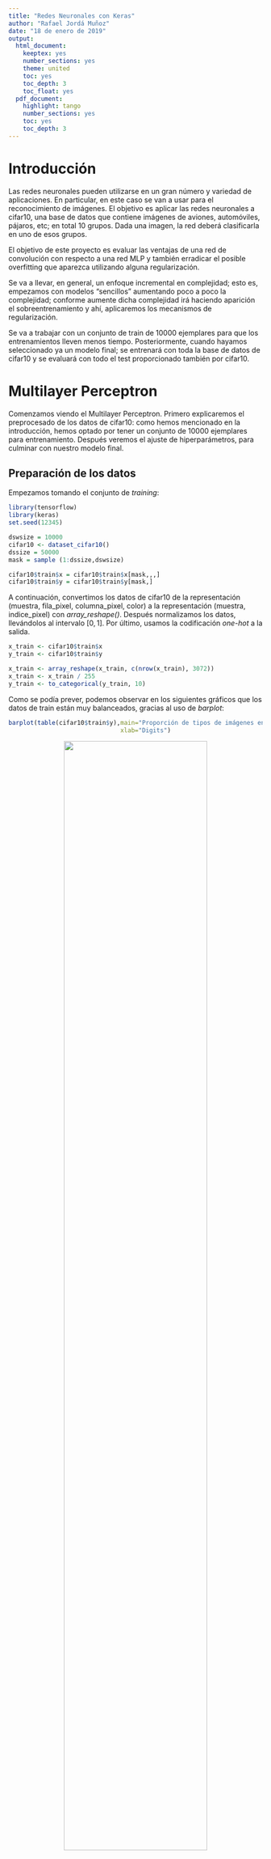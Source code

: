 ```yaml
---
title: "Redes Neuronales con Keras"
author: "Rafael Jordá Muñoz"
date: "18 de enero de 2019"
output:
  html_document:
    keeptex: yes
    number_sections: yes
    theme: united
    toc: yes
    toc_depth: 3
    toc_float: yes
  pdf_document:
    highlight: tango
    number_sections: yes
    toc: yes
    toc_depth: 3
---
```



# Introducción

Las redes neuronales pueden utilizarse en un gran número y variedad de aplicaciones. En particular, en este caso se van a usar para el reconocimiento de imágenes. El objetivo es aplicar las redes neuronales a cifar10, una base de datos que contiene imágenes de aviones, automóviles, pájaros, etc; en total 10 grupos. Dada una imagen, la red deberá clasificarla en uno de esos grupos. 

El objetivo de este proyecto es evaluar las ventajas de una red de convolución con respecto a una red
MLP y también erradicar el posible overfitting que aparezca utilizando alguna regularización.

Se va a llevar, en general, un enfoque incremental en complejidad; esto es, empezamos con modelos "sencillos" aumentando poco a poco la complejidad; conforme aumente dicha complejidad irá haciendo aparición el sobreentrenamiento y ahí, aplicaremos los mecanismos de regularización.

Se va a trabajar con un conjunto de train de 10000 ejemplares para que los entrenamientos lleven menos tiempo. Posteriormente, cuando hayamos seleccionado ya un modelo final; se entrenará con toda la base de datos de cifar10 y se evaluará con todo el test proporcionado también por cifar10.

# Multilayer Perceptron

Comenzamos viendo el Multilayer Perceptron. Primero explicaremos el preprocesado de los datos de cifar10: como hemos mencionado en la introducción, hemos optado por tener un conjunto de 10000 ejemplares para entrenamiento. Después veremos el ajuste de hiperparámetros, para culminar con nuestro modelo final.

## Preparación de los datos

Empezamos tomando el conjunto de *training*:

```r
library(tensorflow)
library(keras)
set.seed(12345)

dswsize = 10000
cifar10 <- dataset_cifar10()
dssize = 50000
mask = sample (1:dssize,dswsize)

cifar10$train$x = cifar10$train$x[mask,,,]
cifar10$train$y = cifar10$train$y[mask,]
```

A continuación, convertimos los datos de cifar10 de la representación (muestra, fila\_pixel, columna\_pixel, color) a la representación (muestra, indice\_pixel) con *array_reshape()*. Después normalizamos los datos, llevándolos al intervalo $[0,1]$. Por último, usamos la codificación *one-hot* a la salida.

```r
x_train <- cifar10$train$x
y_train <- cifar10$train$y

x_train <- array_reshape(x_train, c(nrow(x_train), 3072))
x_train <- x_train / 255
y_train <- to_categorical(y_train, 10)

```

Como se podía prever, podemos observar en los siguientes gráficos que los datos de train están muy balanceados, gracias al uso de *barplot*:

```r
barplot(table(cifar10$train$y),main="Proporción de tipos de imágenes en CIFAR (train)",
                               xlab="Digits")
```

<center>
![](./train.png){ width=75% }
</center>


## Mecanismo de validación cruzada

En nuestro proyecto usamos la función **createFolds** para dividir nuestro conjunto de entrenamiento en k pliegues. El método consiste en hacer un total de k iteraciones, asignando en cada una k-1 pliegues a los ejemplares de entrenamiento, y 1 pliegue a los de validación. De esta manera, conseguimos garantizar que los resultados son indepientes de la partición elegida. Podemos ver a continuación la estructura general que se seguirá de aquí en adelante.

```r
myfolds = createFolds(y=cifar10$train$y,k=5)
k=5
for(i in 1:k){
    (...)
    model %>% 
    (...)

    model %>% compile
    (...)

    history.It[[i]] = 
              model %>% fit(
              x_train[-myfolds[[i]],], 
              y_train[-myfolds[[i]],], 
              (...)
              validation_data = list(x_train[myfolds[[i]],],
                                     y_train[myfolds[[i]],]),
              verbose = 2)
}

```


## Ajuste de hiperparámetros

El proceso seguido a la hora de elegir el mejor modelo ha sido el siguiente:

* En primer lugar, empezamos considerando múltiples pruebas, con una y dos capas, en busca de una que destaque sobre las demás. En este paso, todavía no lidiamos con el *overfitting*.

* Una vez vistos los resultados, hemos elegido los tres mejores y les hemos aplicado el mecanismo de regularización *dropout*, para eliminar el sobreentrenamiento. De entre ellos, vemos cuál nos da el mejor *accuracy*. 

* El resultado obtenido, superaba el 40% de accuracy. Sin embargo, creímos conveniente probar añadiendo una capa a este mejor modelo. 

* Una vez obtenidos los resultados de los modelos con tres capas, el que daba mejor accuracy era uno de ellos. Por tanto el modelo final elegido es ese. 


Veamos ahora en detalle cada uno de los pasos anteriores. Por un lado, la creación de nuestro primer modelo con Keras, el cual tiene una sola capa oculta de 64 nodos, se hace de la siguiente forma: 

```r
 model = keras_model_sequential() 
          model %>% 
          layer_dense(units = unitsHidden, activation = 'relu', input_shape = c(3072)) %>% 
          layer_dense(units = 10) %>% 
          layer_activation('softmax')
  
        
          model %>% compile(
          loss = 'categorical_crossentropy',
          optimizer = optimizer_rmsprop(),
          metrics = c('accuracy'))
          
          history.It[[i]] = 
            model %>% fit(
          x_train[-myfolds[[i]],], 
          y_train[-myfolds[[i]],], 
          epochs = 100, 
          batch_size = 128, 
          validation_data = list(x_train[myfolds[[i]],],
                                 y_train[myfolds[[i]],]),
          verbose = 2)

```

Veamos la descripción de este modelo: 


```r
Layer (type)                  Output Shape            Param #               
===================================================================
dense_1 (Dense)               (None, 64)              196672                
___________________________________________________________________
dense_2 (Dense)               (None, 10)               650                   
___________________________________________________________________
activation_1 (Activation)     (None, 10)                0                     
===================================================================
Total params: 197,322
Trainable params: 197,322
Non-trainable params: 0

```

El número total de parámetros se obtiene fácilmente haciendo el siguiente cálculo:

 $$ totalPesos = nOculta * 3072 + nOculta  + nSalida*nOculta + nSalida $$



Como podemos ver, este es un ejemplo muy sencillo. Cuando lleguemos al modelo final, con muchos más parámetros, estudiaremos también el resultado para explicar de dónde proviene la suma. Veamos primero los experimtentos realizados con una sola capa. Hemos decidido probar con 64, 128, 256, 512 y 1024 nodos, siendo el penúltimo de ellos el mejor, con un accuracy medio de 0.419.


```

|   | Nodos capa oculta | val_acc medio |
|---|-------------------|---------------|
| 1 | 64                | 0.373         |
| 2 | 128               | 0.392         |
| 3 | 256               | 0.395         |
| 4 | 512               | 0.419         |
| 5 | 1024              | 0.4           |

```

Por otro lado, los resultados obtenidos para los experimentos con dos capas son:

```
|   | Nodos primera capa oculta | Nodos segunda capa oculta | val_acc medio |
|---|---------------------------|---------------------------|---------------|
| 1 | 256                       | 256                       | 0.416         |
| 2 | 256                       | 512                       | 0.406         |
| 3 | 256                       | 1024                      | 0.396         |
| 4 | 512                       | 256                       | 0.409         |
| 5 | 512                       | 512                       | 0.411         |
| 6 | 512                       | 1024                      | 0.421         |
| 7 | 1024                      | 256                       | 0.419         |
| 8 | 1024                      | 512                       | 0.359         |
| 9 | 1024                      | 1024                      | 0.29          |


```

Nos queda ahora observar estos resultados, y en función de ellos, decidir cuáles son los que elegiremos para el siguiente paso. Lo primero es darnos cuenta de que en todos los experimentos anteriores obtenemos overfitting, especialmente acentuado cuando trabajamos con dos capas. Veamos en la siguiente gráfica el loss y el accuracy de training y validación para el primer fold del experimento que tiene 512 nodos en la primera capa y 256 en la segunda.


<center>
![](./overFitting1.png){ width=75% }
</center>

Como hemos dicho, hay un gran sobreentramiento, el error de validación crece mientras que el de entrenamiento disminuye rápidamente.
A la hora de elegir, además de mirar los valores de las tablas anteriores, nos percatamos de que en los dos últimos casos (1024-512 y 1024-1024), obteníamos en algunos folds resultados muy buenos, mientras que en otros, tanto el accuracy como el loss se mantenían constantes, como se puede observar en la siguiente imagen. Esto se atribuye al gran *overfitting* que se genera en este caso, ya que tenemos un gran número de nodos en ambas capas.

<center>
![](./overFitting2.png){ width=75% }
</center>

Tras ver el comportamiento que obtenemos en cada uno de los casos, los modelos que hemos elegido para eliminar *overfitting* y examinarlos en más detalle son:

* Modelo con dos capas compuesto de 512 nodos en la primera y 1024 en la segunda, ya que tiene un *accuracy* de 0.421, mayor que todos los demás.
* Modelo de dos capas compuesto de 1024 nodos en la primera y 512 en la segunda. Este es uno de los modelos que tenía tanto overfitting, que en algunos fold se mantenía constante, pero en otros daba buenos resultados, el cual sospechamos que puede dar buenos resultados.
* Modelo de dos capas compuesto de 1024 nodos en la primera y 1024 en la segunda. Este es el otro modelo que tenía mucho overfitting, luego también lo elegimos para examinarlo más en profundidad.


Una vez obtenemos esos tres modelos, hemos decidido usar la técnica de regularización *dropout* para eliminar el *overfitting* que tenían. Hemos probado dos opciones: añadir una capa de *dropout* de 0.3 tras ambas capas ocultas, o añadir una de 0.5 tras ambas.

```
|   | Nodos primera capa oculta | Nodos segunda capa oculta | Dropout | val_acc medio |
|---|---------------------------|---------------------------|---------|---------------|
| 1 | 512                       | 1024                      | 0.3     | 0.413         |
| 2 | 512                       | 1024                      | 0.5     | 0.355         |
| 3 | 1024                      | 512                       | 0.3     | 0.426         |
| 4 | 1024                      | 512                       | 0.5     | 0.38          |
| 5 | 1024                      | 1024                      | 0.3     | 0.345         |
| 6 | 1024                      | 1024                      | 0.5     | 0.375         |


```

En los casos en los que hemos añadido una capa de *dropout* de 0.5, hemos conseguido arreglar el overfitting, pero como el rate es tan grande estamos evitando que el modelo aprenda convenientemente obteniendo un *accuracy* pobre. Podemos ver en el siguiente gráfico el loss y el accuracy correspondiente al experimento que tiene 1024 nodos en la primera capa, 512 en la segunda, y un *dropout* de 0.5, para visualizar que el sobreentrenamiento ha sido eliminado.


<center>
![](./noOverfitting.png){ width=75% }
</center>

Sin embargo, en los casos en los que hemos puesto un *rate* de 0.3, obtenemos mejores resultados, a excepción del último, en el que vuelve a haber tanto overfitting en uno de los folds, que el accuracy se mantiene constante a un valor muy bajo y la media disminuye. El que mejor *accuracy* nos da es el que tiene 1024 nodos en la primera capa y 512 en la segunda. Sin embargo, podemos observar que sigue teniendo un poco de *overfitting*:

<center>
![](./overFitting3.png){ width=75% }
</center>

Con lo cual, hemos decidido elegir este modelo, pero con un dropout de 0.4, el cual ha eliminado el sobreentrenamiento, y nos ha dado un *accuracy* final de 0.411. 

Como no nos quedamos satisfechos con este valor, hemos probado a añadirle una tercera capa oculta a estas dos, lo que nos ha dado mejores resultados, como podemos contemplar en la siguiente tabla:

```
|   | Nodos 1ª capa | Nodos 2ª capa | Nodos 3ª capa | Dropout | val_acc medio |
|---|---------------|---------------|---------------|---------|---------------|
| 1 | 1024          | 512           | 128           | 0.3     | 0.435         |
| 2 | 1024          | 512           | 256           | 0.3     | 0.425         |
| 3 | 1024          | 512           | 512           | 0.3     | 0.422         |

```

El dropout usado en cada una de las capas ha sido 0.3. El mejor de ellos se corresponde con: 1024 nodos en la primera capa, 512 en la segunda y 128 en la tercera. Este será nuestro modelo final.


## Evaluación del rendimiento futuro

En resumen nuestro modelo final escogido es el siguiente:

```r
unitsHidden = 1024
unitsHidden2 = 512
unitsHidden3 = 128
dout = 0.3

model = keras_model_sequential() 
model %>% 
  layer_dense(units = unitsHidden, activation = 'relu', input_shape = c(3072)) %>% 
  layer_dense(units = unitsHidden2, activation = 'relu') %>% 
  layer_dropout(rate=dout) %>%
  layer_dense(units = unitsHidden3, activation = 'relu') %>% 
  layer_dropout(rate=dout) %>%
  layer_dense(units = 10) %>% 
  layer_activation('softmax')

```
Como hemos mencionado anteriormente, vamos a calcular también en este caso el número total de parámetros de nuestro modelo. Este se obtiene haciendo el siguiente cálculo:

 $$ totalPesos = uH * 3072 + uH  + uH * uH2 + uH2 + uH3 * uH2 
 + uH3 + uH3 * 10 +10$$

Por tanto tenemos un total de $3738506$ parámetros que entrenar, como se puede observar ejecutando el comando *summary* sobre el modelo:
```r
Layer (type)                    Output Shape                     Param #                
=======================================================================================
dense_1 (Dense)                 (None, 1024)                     3146752                
_______________________________________________________________________________________
dense_2 (Dense)                 (None, 512)                      524800                 
_______________________________________________________________________________________
dropout_1 (Dropout)             (None, 512)                      0                      
_______________________________________________________________________________________
dense_3 (Dense                  (None, 128)                      65664                  
_______________________________________________________________________________________
dropout_2                       (None, 128)                      0                      
_______________________________________________________________________________________
dense_4 (Dense)                 (None, 10)                       1290                   
_______________________________________________________________________________________
activation_1 (Activation)       (None, 10)                       0                      
=======================================================================================
Total params: 3,738,506
Trainable params: 3,738,506
Non-trainable params: 0


```

Una vez fijados los hiperparámetros, se procede a entrenar en modelo con todo el conjunto de entrenamiento. Hemos optado por utilizar todos los ejemplares de cifar10.

```r
cifar10 <- dataset_cifar10()
x_train <- cifar10$train$x
y_train <- cifar10$train$y
x_test <- cifar10$test$x
y_test <- cifar10$test$y

```

Una vez entrenado el modelo, es hora de emplear el test:

```r
score <- model %>% evaluate(
  x_test, y_test,
  verbose = 0
)

```
Obtenemos los siguientes resultados:

```r
> history$metrics$acc[100]
[1] 0.52604
> score
$`loss`
[1] 1.578348

$acc
[1] 0.496

```

En el epoch 100 obtenemos un accuracy de $0.52604$, y en el test obtenemos un accuracy de $0.496$. Lo cual no es mucho pero al menos llegamos al mínimo. Vamos a ver si podemos mejorar algo utlizando convolución.




# Red de convolución

Ahora vamos a pasar a las redes de convolución. Seguiremos un enfoque parecido al que llevamos en MLP; primero empezaremos con la preparación de los datos, después veremos el ajuste de hiperparámetros, culminando con nuestro modelo final.

## Preparación de los datos

Hacemos exactamente lo mismo que en MLP. Lo único que variamos son los parámetros del *array_reshape()*:

```r
img_rows <- 32
img_cols <- 32
x_train <- array_reshape(x_train, c(nrow(x_train), img_rows,img_cols,3))
input_shape <- c(img_rows,img_cols,3)

```

En convolución vamos a construir filtros a partir de desplazar una ventana del filtro a lo largo y ancho de la imagen. De ahí que tengamos que aplicar el *array_reshape()* a cuatro dimensiones: la primera para indexar las imágenes y las otras tres para indexar cada píxel y canal (tres canales, RGB). Además en *input_shape* definimos la entrada con dos dimensiones para los píxels y, para cada píxel, tres valores que se corresponden con RGB.

## Ajuste de hiperparámetros

Debido a la gran cantidad de hiperpámetros presentes nos hemos visto obligados a fijar los siguientes:

* Número de *epochs* a 60. Esto lo hemos creído conveniente pues las redes de convolución necesitan mucho tiempo para entrenarse y, en nuestro caso, el tiempo no es un recurso que nos sobre.

* Consideraremos una única capa oculta de MLP por la misma razón. Además, como posteriormente veremos, vamos a trabajar con 2 y 4 capas de convolución lo que dota de una complejidad significante a la red y, por consiguiente, creemos que el añadir más capas a la MLP posterior no nos aportará beneficios notables.

Así pues consideraremos, en principio, el siguiente modelo de convolución:

```r
model %>%
  layer_conv_2d(filters = filter, kernel_size = c(ks1,ks1), activation = 'relu',
                          input_shape = input_shape) %>% 
  layer_dropout(rate = 0.4) %>% 
  layer_conv_2d(filters = filter2, kernel_size = c(ks1,ks1), activation = 'relu') %>% 
  layer_max_pooling_2d(pool_size = c(2, 2)) %>% 
  layer_dropout(rate = 0.5) %>% 
  layer_flatten() %>% 
  layer_dense(units = unitsHidden, activation = 'relu') %>% 
  layer_dropout(rate = 0.5) %>% 
  layer_dense(units = 10, activation = 'softmax')
```
Como se puede observar, consta de dos capas de convolución seguidas de una capa de *pooling* y finalmente la parte de MLP con una capa oculta. Vamos a variar el número de filtros de cada capa de convolución, las dimensiones de los filtros y el número de nodos ocultos como sigue:

```r
for(filter in c(16,32)){
  for(filter2 in c(32,64)){ 
    for(ks1 in c(3,4)){ 
      for(unitsHidden in c(128,256)){ 
      (...)
        myfolds = createFolds(y=cifar10$train$y,k=5) 
        k=5
          for(i in 1:k){
          (...)
}

```

Obtenemos los siguientes resultados:

```
|    | Filtros | Nodos | Kernel Size | Accuracy medio |
|----|---------|-------|-------------|----------------|
| 1  | 16-32   | 128   | 3           | 0.589          |
| 2  | 16-32   | 256   | 3           | 0.587          |
| 3  | 16-32   | 128   | 4           | 0.582          |
| 4  | 16-32   | 256   | 4           | 0.589          |
| 5  | 16-64   | 128   | 3           | 0.605          |
| 6  | 16-64   | 256   | 3           | 0.596          |
| 7  | 16-64   | 128   | 4           | 0.595          |
| 8  | 16-64   | 256   | 4           | 0.591          |
| 9  | 32-32   | 128   | 3           | 0.589          |
| 10 | 32-32   | 256   | 3           | 0.601          |
| 11 | 32-32   | 128   | 4           | 0.595          |
| 12 | 32-32   | 256   | 4           | 0.594          |
| 13 | 32-64   | 128   | 3           | 0.602          |
| 14 | 32-64   | 256   | 3           | 0.598          |
| 15 | 32-64   | 128   | 4           | 0.595          |
| 16 | 32-64   | 256   | 4           | 0.601          |


```

Como se puede ver, el mejor resultado se obtiene en:

```
|    | Filtros | Nodos | Kernel Size | Accuracy medio |
|----|---------|-------|-------------|----------------|
| 5  | 16-64   | 128   | 3           | 0.605          |
```

<center>
![](./mejor2capas.png){ width=75% }
</center>

Tiene un poco de *overfitting*. En vez de intentar solucionarlo (aumentando el *dropout*, como antes en MLP), hemos optado por subir el número de filtros a 4 y hacer otro tune para ver si podemos mejorar el *accuracy* medio. Consideramos pues, el siguiente modelo:

```r
 model %>%
  layer_conv_2d(filters = filter, kernel_size = c(ks1,ks1), activation = 'relu',
                input_shape = input_shape) %>% 
  layer_conv_2d(filters = filter, kernel_size = c(ks1,ks1), activation = 'relu') %>% 
  layer_max_pooling_2d(pool_size = c(2, 2)) %>% 
  layer_dropout(rate = 0.35) %>% 
              
  layer_conv_2d(filters = filter2, kernel_size = c(ks2,ks2), activation = 'relu') %>% 
  layer_conv_2d(filters = filter2, kernel_size = c(ks2,ks2), activation = 'relu') %>% 
              layer_max_pooling_2d(pool_size = c(2, 2)) %>% 
  layer_dropout(rate = 0.35) %>% 
              
  layer_flatten() %>% 
  layer_dense(units = unitsHidden, activation = 'relu') %>% 
  layer_dropout(rate = 0.5) %>% 
  layer_dense(units = 10, activation = 'softmax')
```
La dos primeras y las dos segundas capas de convolución van a tener las mismas características (filtros y *kernels*), las capas de *pooling* se mantienen fijas y el *dropout* se baja salvo en MLP que se mantiene en $0.5$. Además, vamos a fijar los nodos ocultos de la capa MLP a 128, pues es la que mejores resultados nos ha dado en general con dos capas de convolución. Realizamos el siguiente bucle:

```r
for(filter in c(32)){  
  for(filter2 in c(64)){ 
    for(ks1 in c(3,4)){ 
      for(ks2 in c(3,4)){ 
        for(unitsHidden in c(128)){ 
        (...)
}

```

Vamos a hacer una primera toma de contacto con esta arquitectura; para ello, empezaremos fijando el numero de filtros de las capas de convolución a 32 y 64 respectivamente. Variaremos el *kernel size* de cada par de filtros. Obtenemos los siguientes resultados:

```
|   | Filtros     | Nodos | Kernel Size | Accuracy medio |
|---|-------------|-------|-------------|----------------|
| 1 | 32-32-64-64 | 128   | 3-3         | 0.639          |
| 2 | 32-32-64-64 | 128   | 3-4         | 0.646          |
| 3 | 32-32-64-64 | 128   | 4-3         | 0.619          |
| 4 | 32-32-64-64 | 128   | 4-4         | 0.613          |

```

El mejor accuracy medio se obtiene para un *kernel size* de 3-4, es decir, los dos filtros de las primeras dos capas tendrán tamaño 3 mientras que los filtros de las últimas tendrán tamaño 4. A continuación podemos observar las curvas de *loss* y *accuracy* de entrenamiento y validación para este último caso:

<center>
![](./overfit4capas1.png){ width=75% }
</center>

Una vez fijado el *kernel size*, pasaríamos a aumentar el número de filtros y, por consiguiente, la complejidad de la red. Como la facilidad para sobreentrenar suele tener una dependencia positiva con la complejidad del modelo, a raíz de la última gráfica (donde se aprecia un ligero *overfitting*) hemos optado por aumentar el rate de *dropout*, añadir una capa más de *dropout* en convolución y estudiar el comportamiento del modelo para los siguientes hiperparámetros:

```r
for(filter in c(48)){
  for(filter2 in c(96)){
    for(ks1 in c(3)){
      for(ks2 in c(4)){
      (...)
         model %>%
           layer_conv_2d(filters = filter, kernel_size = c(ks1,ks1), activation = 'relu', 
                         input_shape = input_shape) %>%
           layer_conv_2d(filters = filter, kernel_size = c(ks1,ks1),
                         activation = 'relu') %>%
           layer_max_pooling_2d(pool_size = c(2, 2)) %>%
           layer_dropout(rate = 0.4) %>%
              
           layer_conv_2d(filters = filter2, kernel_size = c(ks2,ks2), 
                         activation = 'relu') %>%
           layer_dropout(rate = 0.4) %>%
           layer_conv_2d(filters = filter2, kernel_size = c(ks2,ks2), 
                         activation = 'relu') %>%
           layer_max_pooling_2d(pool_size = c(2, 2)) %>%
           layer_dropout(rate = 0.4) %>%
              
           layer_flatten() %>%
           layer_dense(units = unitsHidden, activation = 'relu') %>%
           layer_dropout(rate = 0.5) %>%
           layer_dense(units = 10, activation = 'softmax')
              
           (...)

```

<center>
![](./conv3.png){ width=75% }
</center>

Como se puede observar no hay *overfitting.* Esto es lógico, pues hemos sido muy agresivos con el dropout.
Aunque este último modelo tiene un *accuracy* mejor que los anteriores (0.653), hemos decidido ir un poco más allá aumentado el número de filtros como sigue:

```r
for(filter in c(64)){
  for(filter2 in c(96,128)){
    for(ks1 in c(3)){
      for(ks2 in c(4)){
      (...)
       model %>%
         layer_conv_2d(filters = filter, kernel_size = c(ks1,ks1), activation = 'relu', 
                       input_shape = input_shape) %>%
         layer_conv_2d(filters = filter, kernel_size = c(ks1,ks1), 
                       activation = 'relu') %>%
         layer_max_pooling_2d(pool_size = c(2, 2)) %>%
         layer_dropout(rate = 0.5) %>%
                        
         layer_conv_2d(filters = filter2, kernel_size = c(ks2,ks2), 
                       activation = 'relu') %>%
         layer_dropout(rate = 0.5) %>%
         layer_conv_2d(filters = filter2, kernel_size = c(ks2,ks2), 
                       activation = 'relu') %>%
         layer_max_pooling_2d(pool_size = c(2, 2)) %>%
         layer_dropout(rate = 0.5) %>%
                        
         layer_flatten() %>%
         layer_dense(units = unitsHidden, activation = 'relu') %>%
         layer_dropout(rate = 0.5) %>%
         layer_dense(units = 10, activation = 'softmax')
            
         (...)

```

Tras una larga espera, los resultados son los siguientes:

```
|   | Filtros       | Nodos | Kernel Size | Accuracy medio |
|---|---------------|-------|-------------|----------------|
| 1 | 64-64-96-96   | 128   | 3-4         | 0.668          |
| 2 | 64-64-128-128 | 128   | 3-4         | 0.669          |
```

Como la diferencia entre ambos accuracy medio es minúscula, optamos por el que tiene menos filtros (más simple), es decir, el primero.
En suma el modelo final escogido sería:

```r
filter <- 64
filter2 <- 96
ks1 <- 3
ks2 <- 4


model %>%
  layer_conv_2d(filters = filter, kernel_size = c(ks1,ks1), activation = 'relu',
                input_shape = input_shape) %>%
  layer_conv_2d(filters = filter, kernel_size = c(ks1,ks1), activation = 'relu') %>%
  layer_max_pooling_2d(pool_size = c(2, 2)) %>%
  layer_dropout(rate = 0.5) %>%
              
  layer_conv_2d(filters = filter2, kernel_size = c(ks2,ks2), activation = 'relu') %>%
  layer_dropout(rate = 0.5) %>%
  layer_conv_2d(filters = filter2, kernel_size = c(ks2,ks2), activation = 'relu') %>%
  layer_max_pooling_2d(pool_size = c(2, 2)) %>%
  layer_dropout(rate = 0.5) %>%
              
  layer_flatten() %>%
  layer_dense(units = unitsHidden, activation = 'relu') %>%
  layer_dropout(rate = 0.5) %>%
  layer_dense(units = 10, activation = 'softmax')
  
```

Ahora solo resta entrenar el modelo con todos los datos de entrenamiento y ver su comportamiento en test.


##Evaluación del rendimiento futuro

En resumen, nuestro modelo escogido es el siguiente:

```r
filter = 64
filter2 = 96
ks1 = 3
ks2 = 4
unitsHidden = 128
epochs = 60
batch_size = 128
drate = 0.5

model %>%
  layer_conv_2d(filters = filter, kernel_size = c(ks1,ks1), activation = 'relu',
                input_shape = input_shape) %>%
  layer_conv_2d(filters = filter, kernel_size = c(ks1,ks1), activation = 'relu') %>%
  layer_max_pooling_2d(pool_size = c(2, 2)) %>%
  layer_dropout(rate = drate) %>%
  
  layer_conv_2d(filters = filter2, kernel_size = c(ks2,ks2), activation = 'relu') %>%
  layer_dropout(rate = drate) %>%
  layer_conv_2d(filters = filter2, kernel_size = c(ks2,ks2), activation = 'relu') %>%
  layer_max_pooling_2d(pool_size = c(2, 2)) %>%
  layer_dropout(rate = drate) %>%
  
  layer_flatten() %>%
  layer_dense(units = unitsHidden, activation = 'relu') %>%
  layer_dropout(rate = drate) %>%
  layer_dense(units = drate, activation = 'softmax')
  
```
El número total de parámetros se obtiene fácilmente haciendo el siguiente cálculo:

$$ totalPesos1Capa=9*3*64+64$$
$$ totalPesos2Capa=64*9*64+64$$
$$ totalPesos3Capa=64*16*96+96$$
$$ totalPesos4Capa=96*16*96+96$$
$$ totalPesosMlp1=96*16*128+128$$
$$ totalPesosNodosSalida=128*10+10$$


Por tanto tenemos un total de $482698$ parámetros que entrenar, lo que se puede confirmar con el siguiente *summary*:

```r
Layer (type)                       Output Shape                     Param #                
======================================================================================
conv2d_5 (Conv2D)                 (None, 30, 30, 64)                1792                   
______________________________________________________________________________________
conv2d_6 (Conv2D)                 (None, 28, 28, 64)                36928                  
______________________________________________________________________________________
max_pooling2d_3 (MaxPooling2D)    (None, 14, 14, 64)                0                      
______________________________________________________________________________________
dropout_7 (Dropout)               (None, 14, 14, 64)                0                      
______________________________________________________________________________________
conv2d_7 (Conv2D)                 (None, 11, 11, 96)                98400                  
______________________________________________________________________________________
dropout_8 (Dropout)               (None, 11, 11, 96)                0                      
______________________________________________________________________________________
conv2d_8 (Conv2D)                 (None, 8, 8, 96)                  147552                 
______________________________________________________________________________________
max_pooling2d_4 (MaxPooling2D)    (None, 4, 4, 96)                  0                      
______________________________________________________________________________________
dropout_9 (Dropout)               (None, 4, 4, 96)                  0                      
______________________________________________________________________________________
flatten_2 (Flatten)               (None, 1536)                      0                      
______________________________________________________________________________________
dense_7 (Dense)                   (None, 128)                       196736                 
______________________________________________________________________________________
dropout_10 (Dropout)              (None, 128)                       0                      
______________________________________________________________________________________
dense_8 (Dense)                   (None, 10)                        1290                   
======================================================================================
Total params: 482,698
Trainable params: 482,698
Non-trainable params: 0

```

Una vez fijados los hiperparámetros, se procede a entrenar en modelo con todo el conjunto de entrenamiento. Hemos optado por utilizar todos los ejemplares de cifar10.

```r
cifar10 <- dataset_cifar10()
x_train <- cifar10$train$x
y_train <- cifar10$train$y
x_test <- cifar10$test$x
y_test <- cifar10$test$y

```

Una vez entrenado el modelo, es hora de emplear el test:

```r
score <- model %>% evaluate(
  x_test, y_test,
  verbose = 0
)

```

Obtenemos los siguientes resultados:

```r
> historyConv$metrics$acc[60]
[1] 0.78232
> score
$`loss`
[1] 0.6381743

$acc
[1] 0.8058

```
Obtenemos un accuracy de $0.78232$ en el último epoch, mientras que en test obtenemos un $0.8058$, lo cual no está nada mal.

# Conclusiones

Atendiendo a los dos objetivos principales del proyecto (Convolución vs MLP, regularización), dejamos constancia de lo siguiente:

* El *accuracy* en el test que hemos obtenido utilizando convolución supera en gran medida al obtenido en MLP, lo cual refleja la superioridad de convolución sobre MLP. Por otro lado, debemos destacar que el tiempo empleado por la red de convolución para entrenar es también muy superior al de MLP (en los modelos con muchos filtros, convolución nos ha llegado a tardar 5 min/epoch); sin embargo, se podría decir que el precio a pagar es justo, pues llegamos a obtener un gran *accuracy*.

* El método de regularización que hemos empleado para evitar el *overfitting* ha sido el *dropout*. En MLP no hemos sido muy agresivos con el mismo; pero en convolución nos podía permitir ser agresivos con el *dropout* desde el principio ya que había gran cantidad de sobreajuste, esto podría ser debido a la complejidad de la red de convolución.


